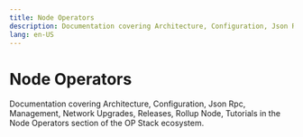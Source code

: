 ```yaml
---
title: Node Operators
description: Documentation covering Architecture, Configuration, Json Rpc, Management, Network Upgrades, Releases, Rollup Node, Tutorials in the Node Operators section of the OP Stack ecosystem.
lang: en-US
---
```



# Node Operators

Documentation covering Architecture, Configuration, Json Rpc, Management, Network Upgrades, Releases, Rollup Node, Tutorials in the Node Operators section of the OP Stack ecosystem.

<Cards>
  <Card title="Node architecture" href="/builders/node-operators/architecture" />
  <Card title="Configuration" href="/builders/node-operators/configuration" />
  <Card title="JSON-RPC API" href="/builders/node-operators/json-rpc" />
  <Card title="Management" href="/builders/node-operators/management" />
  <Card title="Network upgrades" href="/builders/node-operators/network-upgrades" />
  <Card title="Node Software Releases" href="/builders/node-operators/releases" />
  <Card title="How to run a node in the Superchain" href="/builders/node-operators/rollup-node" />
  <Card title="Tutorials" href="/builders/node-operators/tutorials" />
</Cards>